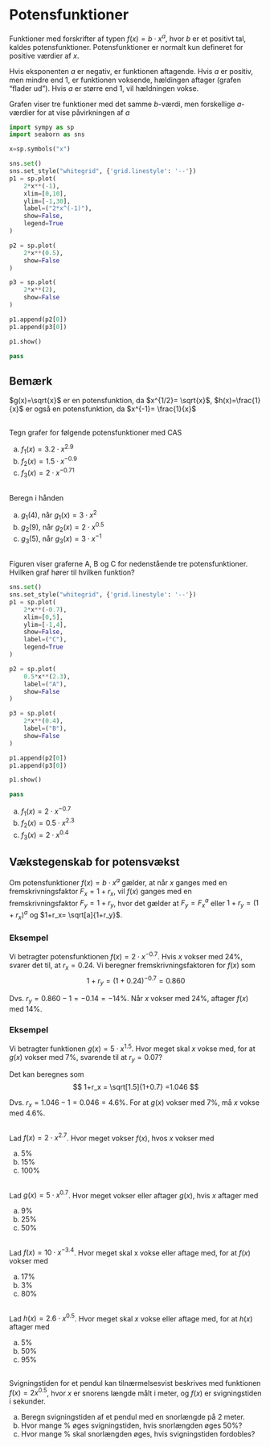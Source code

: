 # Potensfunktioner
Funktioner med forskrifter af typen $f(x)= b \cdot x^a$, hvor $b$ er et positivt tal, kaldes potensfunktioner. 
Potensfunktioner er normalt kun defineret for positive værdier af $x$.

Hvis eksponenten $a$ er negativ, er funktionen aftagende. 
Hvis $a$ er positiv, men mindre end 1, er funktionen voksende, hældingen aftager (grafen "flader ud").
Hvis $a$ er større end 1, vil hældningen vokse.

Grafen viser tre funktioner med det samme $b$-værdi, men forskellige $a$-værdier for at vise påvirkningen af $a$
```python
import sympy as sp
import seaborn as sns

x=sp.symbols("x")

sns.set()
sns.set_style("whitegrid", {'grid.linestyle': '--'})
p1 = sp.plot(
    2*x**(-1),
    xlim=[0,10],
    ylim=[-1,30],
    label=("2*x^(-1)"),
    show=False,
    legend=True
)

p2 = sp.plot(
    2*x**(0.5),
    show=False
)

p3 = sp.plot(
    2*x**(2),
    show=False
)

p1.append(p2[0])
p1.append(p3[0])

p1.show()

pass
```

::: {.callout-important}
## Bemærk 
$g(x)=\sqrt{x}$ er en potensfunktion, da $x^{1/2}= \sqrt{x}$, $h(x)=\frac{1}{x}$ er også en potensfunktion, da $x^{-1}= \frac{1}{x}$
:::


##
Tegn grafer for følgende potensfunktioner med CAS

a. $f_1(x)= 3.2 \cdot x^{2.9}$
b. $f_2(x)= 1.5 \cdot x^{-0.9}$
c. $f_3(x)= 2 \cdot x^{-0.71}$

##
Beregn i hånden

a. $g_1(4)$, når $g_1(x)= 3 \cdot x^{2}$
b. $g_2(9)$, når $g_2(x)= 2 \cdot x^{0.5}$
c. $g_3(5)$, når $g_3(x)= 3 \cdot x^{-1}$

##
Figuren viser graferne A, B og C for nedenstående tre potensfunktioner.
Hvilken graf hører til hvilken funktion?

```python
sns.set()
sns.set_style("whitegrid", {'grid.linestyle': '--'})
p1 = sp.plot(
    2*x**(-0.7),
    xlim=[0,5],
    ylim=[-1,4],
    show=False,
    label=("C"),
    legend=True
)

p2 = sp.plot(
    0.5*x**(2.3),
    label=("A"),
    show=False
)

p3 = sp.plot(
    2*x**(0.4),
    label=("B"),
    show=False
)

p1.append(p2[0])
p1.append(p3[0])

p1.show()

pass
```

a. $f_1(x)= 2 \cdot x^{-0.7}$
b. $f_2(x)= 0.5 \cdot x^{2.3}$
c. $f_3(x)= 2 \cdot x^{0.4}$

::: {.callout-note}
## Vækstegenskab for potensvækst
Om potensfunktioner $f(x)=b\cdot x^a$ gælder, at når $x$ ganges med en fremskrivningsfaktor $F_x = 1+r_x$, vil $f(x)$ ganges med en fremskrivningsfaktor $F_y=1+r_y$, hvor det gælder at $F_y=F_x^a$ eller $1+r_y=(1+r_x)^a$ og $1+r_x= \sqrt[a]{1+r_y}$.
:::

::: {.callout-tip}
### Eksempel
Vi betragter potensfunktionen $f(x)=2 \cdot x^{-0.7}$. 
Hvis $x$ vokser med 24%, svarer det til, at $r_x=0.24$.
Vi beregner fremskrivningsfaktoren for $f(x)$ som 
$$
1+r_y=(1+0.24)^{-0.7}=0.860
$$

Dvs. $r_y=0.860-1=-0.14=-14\%$.
Når $x$ vokser med 24%, aftager $f(x)$ med 14%.
:::

::: {.callout-tip}
### Eksempel
Vi betragter funktionen $g(x)=5\cdot x^{1.5}$. Hvor meget skal $x$ vokse med, for at $g(x)$ vokser med 7%, svarende til at $r_y=0.07$?

Det kan beregnes som 
$$
1+r_x = \sqrt[1.5]{1+0.7}
=1.046
$$

Dvs. $r_x=1.046 -1 = 0.046 = 4.6\%$.
For at $g(x)$ vokser med 7%, må $x$ vokse med 4.6%.

:::


##
Lad $f(x)= 2 \cdot x^{2.7}$.
Hvor meget vokser $f(x)$, hvos $x$ vokser med

a. 5%
b. 15%
c. 100%

##
Lad $g(x)=5 \cdot x^{0.7}$.
Hvor meget vokser eller aftager $g(x)$, hvis $x$ aftager med

a. 9%
b. 25%
c. 50%

##
Lad $f(x)=10 \cdot x^{-3.4}$.
Hvor meget skal x vokse eller aftage med, for at $f(x)$ vokser med

a. 17%
b. 3%
c. 80%

##
Lad $h(x)=2.6 \cdot x^{0.5}$.
Hvor meget skal $x$ vokse eller aftage med, for at $h(x)$ aftager med

a. 5%
b. 50%
c. 95%

##
Svigningstiden for et pendul kan tilnærmelsesvist beskrives med funktionen $f(x)=2x^{0.5}$, hvor $x$ er snorens længde målt i meter, og $f(x)$ er svigningstiden i sekunder.

a. Beregn svigningstiden af et pendul med en snorlængde på 2 meter.
b. Hvor mange % øges svigningstiden, hvis snorlængden øges 50%?
c. Hvor mange % skal snorlængden øges, hvis svigningstiden fordobles?